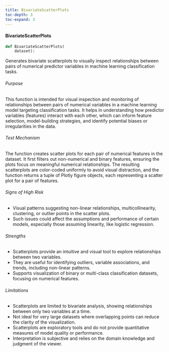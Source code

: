 ```yaml
---
title: BivariateScatterPlots
toc-depth: 3
toc-expand: 3
---
```







#### BivariateScatterPlots

```python
def BivariateScatterPlots(
    dataset):
```

Generates bivariate scatterplots to visually inspect relationships between pairs of numerical predictor variables
in machine learning classification tasks.

###### Purpose

This function is intended for visual inspection and monitoring of relationships between pairs of numerical
variables in a machine learning model targeting classification tasks. It helps in understanding how predictor
variables (features) interact with each other, which can inform feature selection, model-building strategies, and
identify potential biases or irregularities in the data.

###### Test Mechanism

The function creates scatter plots for each pair of numerical features in the dataset. It first filters out
non-numerical and binary features, ensuring the plots focus on meaningful numerical relationships. The resulting
scatterplots are color-coded uniformly to avoid visual distraction, and the function returns a tuple of Plotly
figure objects, each representing a scatter plot for a pair of features.

###### Signs of High Risk

- Visual patterns suggesting non-linear relationships, multicollinearity, clustering, or outlier points in the
scatter plots.
- Such issues could affect the assumptions and performance of certain models, especially those assuming linearity,
like logistic regression.

###### Strengths

- Scatterplots provide an intuitive and visual tool to explore relationships between two variables.
- They are useful for identifying outliers, variable associations, and trends, including non-linear patterns.
- Supports visualization of binary or multi-class classification datasets, focusing on numerical features.

###### Limitations

- Scatterplots are limited to bivariate analysis, showing relationships between only two variables at a time.
- Not ideal for very large datasets where overlapping points can reduce the clarity of the visualization.
- Scatterplots are exploratory tools and do not provide quantitative measures of model quality or performance.
- Interpretation is subjective and relies on the domain knowledge and judgment of the viewer.




 